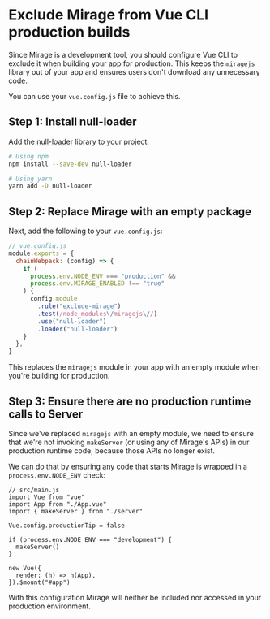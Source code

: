 # Exclude Mirage from Vue CLI production builds

Since Mirage is a development tool, you should configure Vue CLI to exclude it when building your app for production. This keeps the `miragejs` library out of your app and ensures users don't download any unnecessary code.

You can use your `vue.config.js` file to achieve this.

## Step 1: Install null-loader

Add the [null-loader](https://github.com/webpack-contrib/null-loader) library to your project:

```bash
# Using npm
npm install --save-dev null-loader

# Using yarn
yarn add -D null-loader
```

## Step 2: Replace Mirage with an empty package

Next, add the following to your `vue.config.js`:

```js
// vue.config.js
module.exports = {
  chainWebpack: (config) => {
    if (
      process.env.NODE_ENV === "production" &&
      process.env.MIRAGE_ENABLED !== "true"
    ) {
      config.module
        .rule("exclude-mirage")
        .test(/node_modules\/miragejs\//)
        .use("null-loader")
        .loader("null-loader")
    }
  },
}
```

This replaces the `miragejs` module in your app with an empty module when you're building for production.

## Step 3: Ensure there are no production runtime calls to Server

Since we've replaced `miragejs` with an empty module, we need to ensure that we're not invoking `makeServer` (or using any of Mirage's APIs) in our production runtime code, because those APIs no longer exist.

We can do that by ensuring any code that starts Mirage is wrapped in a `process.env.NODE_ENV` check:

```js{8-10}
// src/main.js
import Vue from "vue"
import App from "./App.vue"
import { makeServer } from "./server"

Vue.config.productionTip = false

if (process.env.NODE_ENV === "development") {
  makeServer()
}

new Vue({
  render: (h) => h(App),
}).$mount("#app")
```

With this configuration Mirage will neither be included nor accessed in your production environment.

